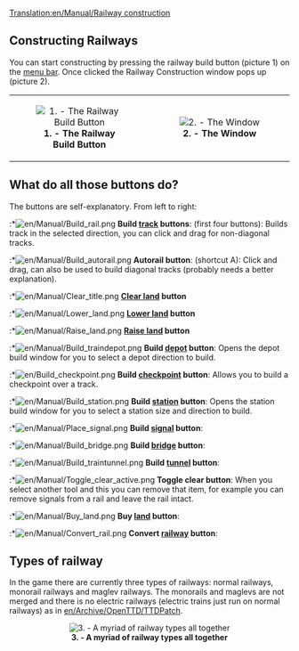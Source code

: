 [[Translation:en/Manual/Railway construction]]
==Constructing Railways==
You can start constructing by pressing the railway build button (picture 1) on the [[en/Manual/Game interface|menu bar]]. Once clicked the Railway Construction window pops up (picture 2).

{| align=center
| width="50%" align="center"|[[File:en/Manual/Manual html m772c5b23.png|center|frame|'''1. - The Railway Build Button''']]
| width="50%" align="center"|[[File:en/Railray construction window.png|center|frame|'''2. - The Window''']]
|}

==What do all those buttons do?==
The buttons are self-explanatory. From left to right:
:*[[File:en/Manual/Build rail.png]] '''Build [[en/Manual/Base Set/Railways|track]] buttons''': (first four buttons): Builds track in the selected direction, you can click and drag for non-diagonal tracks.
:*[[File:en/Manual/Build autorail.png]] '''Autorail button''': (shortcut A): Click and drag, can also be used to build diagonal tracks (probably needs a better explanation).
:*[[File:en/Manual/Clear title.png]] '''[[en/Manual/Landscaping|Clear land]] button'''
:*[[File:en/Manual/Lower land.png]] '''[[en/Manual/Landscaping|Lower land]] button'''
:*[[File:en/Manual/Raise land.png]] '''[[en/Manual/Landscaping|Raise land]] button'''
:*[[File:en/Manual/Build traindepot.png]] '''Build [[en/Manual/Depots|depot]] button''': Opens the depot build window for you to select a depot direction to build.
:*[[File:en/Build checkpoint.png]] '''Build [[en/Manual/Waypoints|checkpoint]] button''': Allows you to build a checkpoint over a track.
:*[[File:en/Manual/Build station.png]] '''Build [[en/Manual/Stations|station]] button''': Opens the station build window for you to select a station size and direction to build.
:*[[File:en/Manual/Place signal.png]] '''Build [[en/Manual/Signals|signal]] button''':
:*[[File:en/Manual/Build bridge.png]] '''Build [[en/Manual/Bridges|bridge]] button''':
:*[[File:en/Manual/Build traintunnel.png]] '''Build [[en/Manual/Tunnels|tunnel]] button''':
:*[[File:en/Manual/Toggle clear active.png]] '''Toggle clear button''': When you select another tool and this you can remove that item, for example you can remove signals from a rail and leave the rail intact.
:*[[File:en/Manual/Buy land.png]] '''Buy [[en/Manual/Land|land]] button''':
:*[[File:en/Manual/Convert rail.png]] '''Convert [[en/Manual/Base Set/Railways|railway]] button''':

==Types of railway==
In the game there are currently three types of railways: normal railways, monorail railways and maglev railways. The monorails and maglevs are not merged and there is no electric railways (electric trains just run on normal railways) as in [[en/Archive/OpenTTD/TTDPatch]].

<center>[[File:en/Types of railway.png|center|frame|'''3. - A myriad of railway types all together''']]</center>